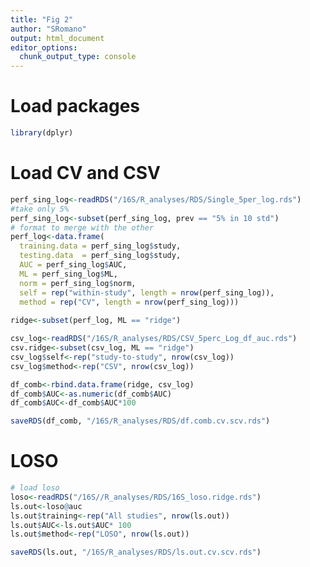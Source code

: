 ```yaml
---
title: "Fig 2"
author: "SRomano"
output: html_document
editor_options: 
  chunk_output_type: console
---
```


# Load packages
```r
library(dplyr)
```

# Load CV and CSV
```r

perf_sing_log<-readRDS("/16S/R_analyses/RDS/Single_5per_log.rds")
#take only 5%
perf_sing_log<-subset(perf_sing_log, prev == "5% in 10 std")
# format to merge with the other
perf_log<-data.frame(
  training.data = perf_sing_log$study,
  testing.data  = perf_sing_log$study,
  AUC = perf_sing_log$AUC,
  ML = perf_sing_log$ML,
  norm = perf_sing_log$norm,
  self = rep("within-study", length = nrow(perf_sing_log)),
  method = rep("CV", length = nrow(perf_sing_log)))
  
ridge<-subset(perf_log, ML == "ridge")

csv_log<-readRDS("/16S/R_analyses/RDS/CSV_5perc_Log_df_auc.rds")
csv.ridge<-subset(csv_log, ML == "ridge")
csv_log$self<-rep("study-to-study", nrow(csv_log))
csv_log$method<-rep("CSV", nrow(csv_log))

df_comb<-rbind.data.frame(ridge, csv_log)
df_comb$AUC<-as.numeric(df_comb$AUC)
df_comb$AUC<-df_comb$AUC*100

saveRDS(df_comb, "/16S/R_analyses/RDS/df.comb.cv.scv.rds")

```
# LOSO
```r
# load loso
loso<-readRDS("/16S//R_analyses/RDS/16S_loso.ridge.rds")
ls.out<-loso@auc
ls.out$training<-rep("All studies", nrow(ls.out))
ls.out$AUC<-ls.out$AUC* 100
ls.out$method<-rep("LOSO", nrow(ls.out))

saveRDS(ls.out, "/16S/R_analyses/RDS/ls.out.cv.scv.rds")
```
